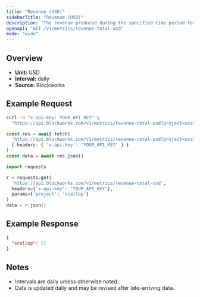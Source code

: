 ```yaml
---
title: "Revenue (USD)"
sidebarTitle: "Revenue (USD)"
description: "The revenue produced during the specified time period for given project."
openapi: "GET /v1/metrics/revenue-total-usd"
mode: "wide"
---
```


## Overview

- **Unit:** USD
- **Interval:** daily
- **Source:** Blockworks

## Example Request

<CodeGroup>

```bash cURL
curl -H "x-api-key: YOUR_API_KEY" \
  "https://api.blockworks.com/v1/metrics/revenue-total-usd?project=scallop"
```

```typescript TypeScript
const res = await fetch(
  'https://api.blockworks.com/v1/metrics/revenue-total-usd?project=scallop',
  { headers: { 'x-api-key': 'YOUR_API_KEY' } }
)
const data = await res.json()
```

```python Python
import requests

r = requests.get(
  'https://api.blockworks.com/v1/metrics/revenue-total-usd',
  headers={'x-api-key': 'YOUR_API_KEY'},
  params={'project': 'scallop'}
)
data = r.json()
```

</CodeGroup>

## Example Response

```json
{
  "scallop": []
}
```

## Notes
- Intervals are daily unless otherwise noted.
- Data is updated daily and may be revised after late-arriving data.